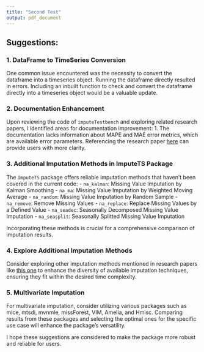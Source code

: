 ```yaml
---
title: "Second Test"
output: pdf_document
---
```


## Suggestions:

### 1. DataFrame to TimeSeries Conversion

One common issue encountered was the necessity to convert the dataframe into a timeseries object. Running the dataframe directly resulted in errors. Including an inbuilt function to check and convert the dataframe directly into a timeseries object would be a valuable update.

### 2. Documentation Enhancement

Upon reviewing the code of `imputeTestbench` and exploring related research papers, I identified areas for documentation improvement:
1. The documentation lacks information about MAPE and MAE error metrics, which are available error parameters. Referencing the research paper [here](https://www.ncbi.nlm.nih.gov/pmc/articles/PMC6309171/) can provide users with more clarity.

### 3. Additional Imputation Methods in ImputeTS Package

The `ImputeTS` package offers reliable imputation methods that haven't been covered in the current code:
- `na_kalman`: Missing Value Imputation by Kalman Smoothing
- `na_ma`: Missing Value Imputation by Weighted Moving Average
- `na_random`: Missing Value Imputation by Random Sample
- `na_remove`: Remove Missing Values
- `na_replace`: Replace Missing Values by a Defined Value
- `na_seadec`: Seasonally Decomposed Missing Value Imputation
- `na_seasplit`: Seasonally Splitted Missing Value Imputation

Incorporating these methods is crucial for a comprehensive comparison of imputation results.

### 4. Explore Additional Imputation Methods

Consider exploring other imputation methods mentioned in research papers like [this one](https://arxiv.org/ftp/arxiv/papers/1510/1510.03924.pdf) to enhance the diversity of available imputation techniques, ensuring they fit within the desired time complexity.

### 5. Multivariate Imputation

For multivariate imputation, consider utilizing various packages such as mice, mtsdi, mvnmle, missForest, VIM, Amelia, and Hmisc. Comparing results from these packages and selecting the optimal ones for the specific use case will enhance the package's versatility.

I hope these suggestions are considered to make the package more robust and reliable for users.

